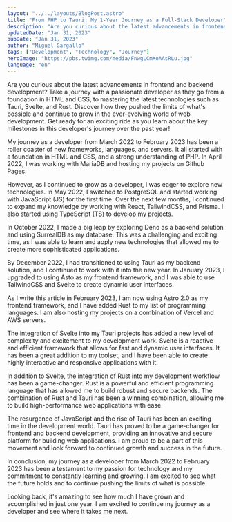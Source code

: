 ```yaml
---
layout: "../../layouts/BlogPost.astro"
title: "From PHP to Tauri: My 1-Year Journey as a Full-Stack Developer"
description: "Are you curious about the latest advancements in frontend and backend development? Take a journey with a passionate developer as they go from a foundation in HTML and CSS, to mastering the latest technologies such as Tauri, Svelte, and Rust. Discover how they pushed the limits of what's possible and continue to grow in the ever-evolving world of web development. Get ready for an exciting ride as you learn about the key milestones in this developer's journey over the past year!"
updatedDate: "Jan 31, 2023"
pubDate: "Jan 31, 2023"
author: "Miguel Gargallo"
tags: ["Development", "Technology", "Journey"]
heroImage: "https://pbs.twimg.com/media/FnwgLCmXoAAsRLu.jpg"
language: "en"
---
```


Are you curious about the latest advancements in frontend and backend development? Take a journey with a passionate developer as they go from a foundation in HTML and CSS, to mastering the latest technologies such as Tauri, Svelte, and Rust. Discover how they pushed the limits of what's possible and continue to grow in the ever-evolving world of web development. Get ready for an exciting ride as you learn about the key milestones in this developer's journey over the past year!

My journey as a developer from March 2022 to February 2023 has been a roller coaster of new frameworks, languages, and servers. It all started with a foundation in HTML and CSS, and a strong understanding of PHP. In April 2022, I was working with MariaDB and hosting my projects on Github Pages.

However, as I continued to grow as a developer, I was eager to explore new technologies. In May 2022, I switched to PostgreSQL and started working with JavaScript (JS) for the first time. Over the next few months, I continued to expand my knowledge by working with React, TailwindCSS, and Prisma. I also started using TypeScript (TS) to develop my projects.

In October 2022, I made a big leap by exploring Deno as a backend solution and using SurrealDB as my database. This was a challenging and exciting time, as I was able to learn and apply new technologies that allowed me to create more sophisticated applications.

By December 2022, I had transitioned to using Tauri as my backend solution, and I continued to work with it into the new year. In January 2023, I upgraded to using Asto as my frontend framework, and I was able to use TailwindCSS and Svelte to create dynamic user interfaces.

As I write this article in February 2023, I am now using Astro 2.0 as my frontend framework, and I have added Rust to my list of programming languages. I am also hosting my projects on a combination of Vercel and AWS servers.

The integration of Svelte into my Tauri projects has added a new level of complexity and excitement to my development work. Svelte is a reactive and efficient framework that allows for fast and dynamic user interfaces. It has been a great addition to my toolset, and I have been able to create highly interactive and responsive applications with it.

In addition to Svelte, the integration of Rust into my development workflow has been a game-changer. Rust is a powerful and efficient programming language that has allowed me to build robust and secure backends. The combination of Rust and Tauri has been a winning combination, allowing me to build high-performance web applications with ease.

The resurgence of JavaScript and the rise of Tauri has been an exciting time in the development world. Tauri has proved to be a game-changer for frontend and backend development, providing an innovative and secure platform for building web applications. I am proud to be a part of this movement and look forward to continued growth and success in the future.

In conclusion, my journey as a developer from March 2022 to February 2023 has been a testament to my passion for technology and my commitment to constantly learning and growing. I am excited to see what the future holds and to continue pushing the limits of what is possible.

Looking back, it's amazing to see how much I have grown and accomplished in just one year. I am excited to continue my journey as a developer and see where it takes me next.